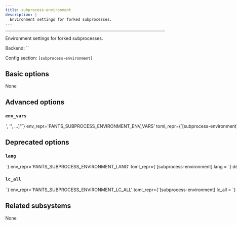 ```yaml
---
title: subprocess-environment
description: |
  Environment settings for forked subprocesses.
---
```



---

Environment settings for forked subprocesses.

Backend: <span className="color--primary">``</span>

Config section: <span className="color--primary">`[subprocess-environment]`</span>

<span className={styles.options}>

## Basic options

None

## Advanced options

### `env_vars`

<Option
  cli_repr={`--subprocess-environment-env-vars="['<str>', '<str>', ...]"`}
  env_repr='PANTS_SUBPROCESS_ENVIRONMENT_ENV_VARS'
  toml_repr={`[subprocess-environment]
env_vars = [
    '<str>',
    '<str>',
    ...,
]`}
  default_repr={`[\n  "LANG",\n  "LC_CTYPE",\n  "LC_ALL"\n]`}
>

Environment variables to set for process invocations. Entries are either strings in the form `ENV_VAR=value` to set an explicit value; or just `ENV_VAR` to copy the value from Pants&#x27;s own environment.

Each ENV_VAR must be one of `LANG`, `LC_CTYPE`, `LC_ALL`, `http_proxy`, `https_proxy`, `ftp_proxy`, `all_proxy`, `no_proxy`, `HTTP_PROXY`, `HTTPS_PROXY`, `FTP_PROXY`, `ALL_PROXY`, `NO_PROXY`, `REQUESTS_CA_BUNDLE`.

</Option>

## Deprecated options

### `lang`

<Option
  cli_repr={`--subprocess-environment-lang=<str>`}
  env_repr='PANTS_SUBPROCESS_ENVIRONMENT_LANG'
  toml_repr={`[subprocess-environment]
lang = <str>`}
  default_repr={`en_US.UTF-8`}
  removal_version='2.1.0.dev0'
  removal_hint={'Use the env_vars option in this scope instead.'}
>

Override the `LANG` environment variable for any forked subprocesses.

</Option>

### `lc_all`

<Option
  cli_repr={`--subprocess-environment-lc-all=<str>`}
  env_repr='PANTS_SUBPROCESS_ENVIRONMENT_LC_ALL'
  toml_repr={`[subprocess-environment]
lc_all = <str>`}
  default_repr={`None`}
  removal_version='2.1.0.dev0'
  removal_hint={'Use the env_vars option in this scope instead.'}
>

Override the `LC_ALL` environment variable for any forked subprocesses.

</Option>

## Related subsystems

None

</span>
